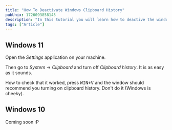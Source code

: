 ```yaml
---
title: "How To Deactivate Windows Clipboard History"
pubUnix: 1726093858145
description: "In this tutorial you will learn how to deactive the windows clipboard history."
tags: ["Article"]
---
```


## Windows 11

Open the _Settings_ application on your machine.

Then go to _System_ → _Clipboard_ and turn off _Clipboard history_. It is as easy as it sounds.

How to check that it worked, press <kbd>WIN+V</kbd> and the window should recommend you turning on clipboard history. Don't do it (Windows is cheeky).

## Windows 10

Coming soon :P